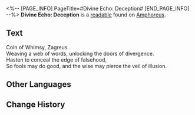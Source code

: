 <%-- [PAGE_INFO]
PageTitle=#Divine Echo: Deception#
[END_PAGE_INFO] --%>
{{Readable Infobox
|id           = 544
|partIds      = 190873
|title        = 
|image        = Item Divine Echo- Deception.png
|world        = Amphoreus
|parts        = 1
|author       = <!--to be added-->
|description  = A memory left by a Titan's Miracle. Only those who have received divine blessings can hear such holy resonance... Listen, the clash of two coins rings with the sound of lies.
|part1        = Divine Echo: Deception
|source1      = {{cx|Source missing}}
|characters   = Zagreus
|factions     = 
}}
'''Divine Echo: Deception''' is a [[readable]] found on [[Amphoreus]].
<!--
==Location==
{{Map Embed|<map name>|<marker id>}}
-->
==Text==
Coin of Whimsy, Zagreus<br />
Weaving a web of words, unlocking the doors of divergence.<br />
Hasten to conceal the edge of falsehood,<br />
So fools may do good, and the wise may pierce the veil of illusion.

<!--
==Trivia==
* 
-->
==Other Languages==
{{Other Languages
|en   = Divine Echo: Deception
|zhs  = 神性的回响：诡计
|zht  = 神性的迴響：詭計
|ja   = 神性の反響：詭計
|ko   = 신성의 메아리: 계략
|es   = Eco divino: el Engaño
|fr   = Écho divin&nbsp;: Tromperie
|ru   = Отголосок божественности: Коварство
|th   = แว่วเสียงศักดิ์สิทธิ์: เพทุบาย
|vi   = Tiếng Vọng Thần Tính: Mưu Kế
|de   = Göttliches Echo: Täuschung
|id   = Gema Ilahi: Muslihat
|pt   = Eco Divino: Enganação
}}

==Change History==
{{Change History|3.3}}